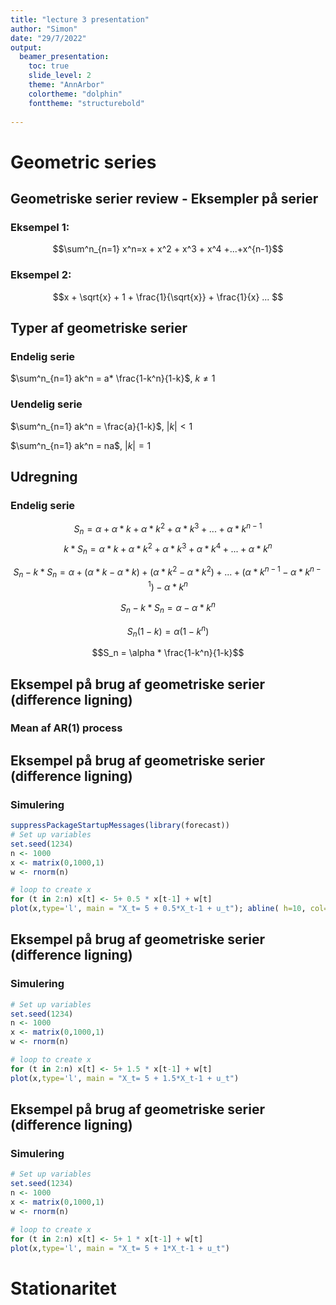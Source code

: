 ```yaml
---
title: "lecture 3 presentation"
author: "Simon"
date: "29/7/2022"
output:
  beamer_presentation: 
    toc: true
    slide_level: 2 
    theme: "AnnArbor"
    colortheme: "dolphin"
    fonttheme: "structurebold"
    
---
```



# Geometric series


## Geometriske serier review - Eksempler på serier

### Eksempel 1:

$$\sum^n_{n=1} x^n=x + x^2 + x^3 + x^4 +...+x^{n-1}$$


### Eksempel 2:

$$x + \sqrt{x} + 1 + \frac{1}{\sqrt{x}} + \frac{1}{x} ... $$

## Typer af geometriske serier

### Endelig serie

$\sum^n_{n=1} ak^n = a* \frac{1-k^n}{1-k}$,   $k \neq1$

### Uendelig serie

$\sum^n_{n=1} ak^n = \frac{a}{1-k}$,   $\lvert k \rvert  <1$


$\sum^n_{n=1} ak^n = na$,   $\lvert k \rvert  =1$



## Udregning

### Endelig serie

$$S_n = \alpha + \alpha*k + \alpha*k^2 + \alpha*k^3 + ... + \alpha*k^{n-1}$$
$$k*S_n = \alpha*k + \alpha*k^2 + \alpha*k^3 + \alpha*k^4 + ... + \alpha*k^{n}$$

$$S_n - k*S_n = \alpha + (\alpha*k - \alpha*k) + (\alpha*k^2- \alpha*k^2) + ... + (\alpha*k^{n-1} - \alpha*k^{n-1}) - \alpha*k^{n}$$

$$S_n - k*S_n = \alpha - \alpha*k^{n}$$

$$S_n(1-k) = \alpha(1-k^n)$$

$$S_n = \alpha * \frac{1-k^n}{1-k}$$

## Eksempel på brug af geometriske serier (difference ligning)

### Mean af AR(1) process


## Eksempel på brug af geometriske serier (difference ligning)

### Simulering

```r
suppressPackageStartupMessages(library(forecast))
# Set up variables
set.seed(1234)
n <- 1000
x <- matrix(0,1000,1)
w <- rnorm(n)

# loop to create x
for (t in 2:n) x[t] <- 5+ 0.5 * x[t-1] + w[t]
plot(x,type='l', main = "X_t= 5 + 0.5*X_t-1 + u_t"); abline( h=10, col= "red")
```

## Eksempel på brug af geometriske serier (difference ligning)

### Simulering

```r

# Set up variables
set.seed(1234)
n <- 1000
x <- matrix(0,1000,1)
w <- rnorm(n)

# loop to create x
for (t in 2:n) x[t] <- 5+ 1.5 * x[t-1] + w[t]
plot(x,type='l', main = "X_t= 5 + 1.5*X_t-1 + u_t")

```


## Eksempel på brug af geometriske serier (difference ligning)

### Simulering

```r
# Set up variables
set.seed(1234)
n <- 1000
x <- matrix(0,1000,1)
w <- rnorm(n)

# loop to create x
for (t in 2:n) x[t] <- 5+ 1 * x[t-1] + w[t]
plot(x,type='l', main = "X_t= 5 + 1*X_t-1 + u_t")
```


# Stationaritet 



